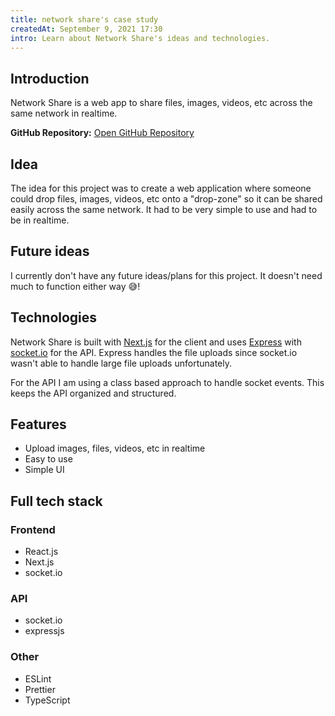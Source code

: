 ```yaml
---
title: network share's case study
createdAt: September 9, 2021 17:30
intro: Learn about Network Share's ideas and technologies.
---
```


## Introduction

Network Share is a web app to share files, images, videos,
etc across the same network in realtime.

**GitHub Repository:** [Open GitHub Repository](https://github.com/dev-caspertheghost/network-share)

## Idea

The idea for this project was to create a web application where someone could drop files, images, videos, etc onto a "drop-zone"
so it can be shared easily across the same network. It had to be very simple to use and had to be in realtime.

## Future ideas

I currently don't have any future ideas/plans for this project. It doesn't need much to function either way 😅!

## Technologies

Network Share is built with [Next.js](https://nextjs.org) for the client and uses [Express](https://expressjs.com) with [socket.io](https://socket.io) for the API.
Express handles the file uploads since socket.io wasn't able to handle large file uploads unfortunately.

For the API I am using a class based approach to handle socket events. This keeps the API organized and structured.

## Features

- Upload images, files, videos, etc in realtime
- Easy to use
- Simple UI

## Full tech stack

### Frontend

- React.js
- Next.js
- socket.io

### API

- socket.io
- expressjs

### Other

- ESLint
- Prettier
- TypeScript
